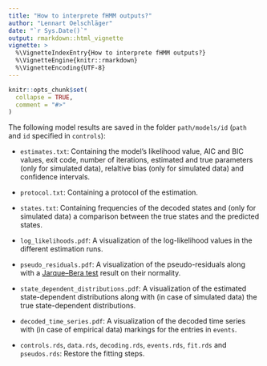 ```yaml
---
title: "How to interprete fHMM outputs?"
author: "Lennart Oelschläger"
date: "`r Sys.Date()`"
output: rmarkdown::html_vignette
vignette: >
  %\VignetteIndexEntry{How to interprete fHMM outputs?}
  %\VignetteEngine{knitr::rmarkdown}
  %\VignetteEncoding{UTF-8}
---
```


```r
knitr::opts_chunk$set(
  collapse = TRUE,
  comment = "#>"
)
```

The following model results are saved in the folder `path/models/id` (`path` and `id` specified in `controls`):

- `estimates.txt`: Containing the model's likelihood value, AIC and BIC values, exit code, number of iterations, estimated and true parameters (only for simulated data), relaltive bias (only for simulated data) and confidence intervals.

- `protocol.txt`: Containing a protocol of the estimation.

- `states.txt`: Containing frequencies of the decoded states and (only for simulated data) a comparison between the true states and the predicted states.

- `log_likelihoods.pdf`: A visualization of the log-likelihood values in the different estimation runs.

- `pseudo_residuals.pdf`: A visualization of the pseudo-residuals along with a [Jarque–Bera test](https://en.wikipedia.org/wiki/Jarque%E2%80%93Bera_test) result on their normality.

- `state_dependent_distributions.pdf`: A visualization of the estimated state-dependent distributions along with (in case of simulated data) the true state-dependent distributions.

- `decoded_time_series.pdf`: A visualization of the decoded time series with (in case of empirical data) markings for the entries in `events`.

- `controls.rds`, `data.rds`, `decoding.rds`, `events.rds`, `fit.rds` and `pseudos.rds`: Restore the fitting steps.
